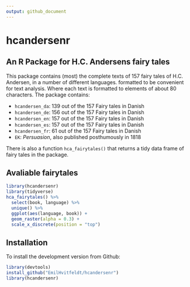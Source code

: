 ```yaml
---
output: github_document
---
```


# hcandersenr

## An R Package for H.C. Andersens fairy tales

This package contains (most) the complete texts of 157 fairy tales of H.C. Andersen, in a number of different languages. formatted to be convenient for text analysis. Where each text is formatted to elements of about 80 characters. The package contains:

* `hcandersen_da`: 139 out of the 157 Fairy tales in Danish
* `hcandersen_de`: 156 out of the 157 Fairy tales in Danish
* `hcandersen_en`: 157 out of the 157 Fairy tales in Danish
* `hcandersen_es`: 157 out of the 157 Fairy tales in Danish
* `hcandersen_fr`: 61 out of the 157 Fairy tales in Danish
* `EK`:  *Persuasion*, also published posthumously in 1818

There is also a function `hca_fairytales()` that returns a tidy data frame of fairy tales in the package. 

## Avaliable fairytales

```r
library(hcandersenr)
library(tidyverse)
hca_fairytales() %>% 
  select(book, language) %>% 
  unique() %>% 
  ggplot(aes(language, book)) + 
  geom_raster(alpha = 0.3) +
  scale_x_discrete(position = "top")
```

## Installation

To install the development version from Github:

```r
library(devtools)
install_github("EmilHvitfeldt/hcandersenr")
library(hcandersenr)
```
